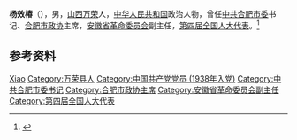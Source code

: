 '''杨效椿'''（{{bd|1911年||1976年}}），男，[[山西|山西]][[万荣县|万荣]]人，[[中华人民共和国|中华人民共和国]]政治人物，曾任[[中共合肥市委|中共合肥市委]]书记、[[合肥市政协|合肥市政协]]主席，[[安徽省革命委员会|安徽省革命委员会]]副主任，[[第四届全国人大代表|第四届全国人大代表]]。<ref>{{Cite book|title=中华人民共和国职官志|author=何虎生, 李耀东, 向常福主编|publisher=中国社会出版社|year=2003|isbn=9787800883934|location=北京|pages=}}</ref>

== 参考资料 ==
{{reflist}}

{{中国人物小作品}}
{{中华人民共和国合肥市正职领导人|nocat}}

{{Authority control}}
{{DEFAULTSORT:Yang杨}}
[[Category:杨姓|Xiao]]
[[Category:万荣县人|Category:万荣县人]]
[[Category:中国共产党党员_(1938年入党)|Category:中国共产党党员 (1938年入党)]]
[[Category:中共合肥市委书记|Category:中共合肥市委书记]]
[[Category:合肥市政协主席|Category:合肥市政协主席]]
[[Category:安徽省革命委员会副主任|Category:安徽省革命委员会副主任]]
[[Category:第四届全国人大代表|Category:第四届全国人大代表]]